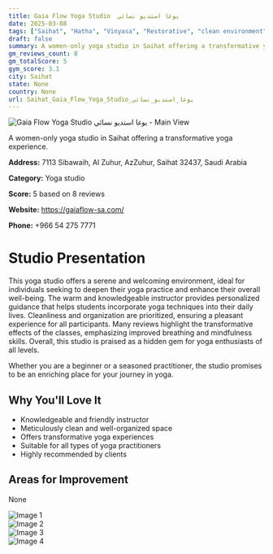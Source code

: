 ```yaml
---
title: Gaia Flow Yoga Studio  يوغا استديو نسائي
date: 2025-03-08
tags: ["Saihat", "Hatha", "Vinyasa", "Restorative", "clean environment", "friendly atmosphere", "Saihat"]  
draft: false
summary: A women-only yoga studio in Saihat offering a transformative yoga experience.
gm_reviews_count: 8
gm_totalScore: 5
gym_score: 3.1
city: Saihat
state: None
country: None
url: Saihat_Gaia_Flow_Yoga_Studio_يوغا_استديو_نسائي
---
```


<div className="aspect-[16/9] relative my-8">
  <img 
    src="https://lh5.googleusercontent.com/p/AF1QipOgSP8f-4_jY0h6DYxoEb6Vv9KaNak0I-XLX4uq=w1920-h1080-k-no"
    alt="Gaia Flow Yoga Studio  يوغا استديو نسائي - Main View"
    className="object-cover absolute inset-0 w-full h-full rounded-lg"
  />
</div>

A women-only yoga studio in Saihat offering a transformative yoga experience.

**Address:** 7113 Sibawaih, Al Zuhur, AzZuhur, Saihat 32437, Saudi Arabia

**Category:** Yoga studio

**Score:** 5 based on 8 reviews

**Website:** https://gaiaflow-sa.com/

**Phone:** +966 54 275 7771

# Studio Presentation

This yoga studio offers a serene and welcoming environment, ideal for individuals seeking to deepen their yoga practice and enhance their overall well-being. The warm and knowledgeable instructor provides personalized guidance that helps students incorporate yoga techniques into their daily lives. Cleanliness and organization are prioritized, ensuring a pleasant experience for all participants. Many reviews highlight the transformative effects of the classes, emphasizing improved breathing and mindfulness skills. Overall, this studio is praised as a hidden gem for yoga enthusiasts of all levels.

Whether you are a beginner or a seasoned practitioner, the studio promises to be an enriching place for your journey in yoga.

## Why You'll Love It

- Knowledgeable and friendly instructor
- Meticulously clean and well-organized space
- Offers transformative yoga experiences
- Suitable for all types of yoga practitioners
- Highly recommended by clients

## Areas for Improvement

None

<div className="grid grid-cols-1 xl:grid-cols-2 gap-4 my-8">
<div className="aspect-[4/3] relative"><img src="https://lh5.googleusercontent.com/p/AF1QipNTRdCkUrWjKiQpt4MzRiqPShpDYfm137q2fXZo=w1920-h1080-k-no" alt="Image 1" className="object-cover absolute inset-0 w-full h-full rounded-lg" /></div>
<div className="aspect-[4/3] relative"><img src="https://lh5.googleusercontent.com/p/AF1QipMgDsBQt8gp5n--_dFBIZPgUhezz-jTqXlTBenb=w1920-h1080-k-no" alt="Image 2" className="object-cover absolute inset-0 w-full h-full rounded-lg" /></div>
<div className="aspect-[4/3] relative"><img src="https://lh5.googleusercontent.com/p/AF1QipMNtpPSObKj-XZSVmGGp-3TaMzQFTyNED08c0xh=w1920-h1080-k-no" alt="Image 3" className="object-cover absolute inset-0 w-full h-full rounded-lg" /></div>
<div className="aspect-[4/3] relative"><img src="https://lh5.googleusercontent.com/p/AF1QipNHj7kKoydrLpFTlFEMHXh8ibOK0Vv6iUb-B1FU=w1920-h1080-k-no" alt="Image 4" className="object-cover absolute inset-0 w-full h-full rounded-lg" /></div>
</div>